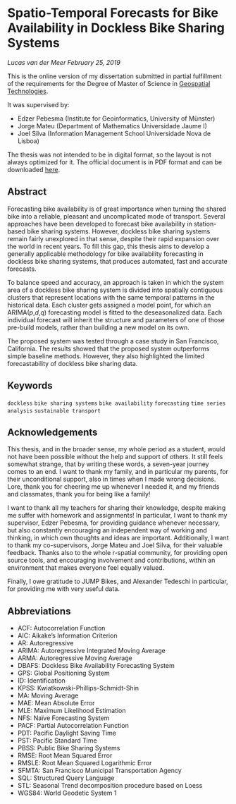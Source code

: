 # Spatio-Temporal Forecasts for Bike Availability in Dockless Bike Sharing Systems {-}

*Lucas van der Meer*
*February 25, 2019*

This is the online version of my dissertation submitted in partial fulfillment of the requirements for the Degree of Master of Science in [Geospatial Technologies](https://mastergeotech.info/).

It was supervised by:

  - Edzer Pebesma (Institute for Geoinformatics, University of Münster)
  - Jorge Mateu (Department of Mathematics Universidade Jaume I)
  - Joel Silva (Information Management School Universidade Nova de Lisboa)

The thesis was not intended to be in digital format, so the layout is not always optimized for it. The official document is in PDF format and can be downloaded [here](https://www.researchgate.net/publication/336922318_Spatio-Temporal_Forecasts_for_Bike_Availability_in_Dockless_Bike_Sharing_Systems).

## Abstract {-}

Forecasting bike availability is of great importance when turning the shared bike into a reliable, pleasant and uncomplicated mode of transport. Several approaches have been developed to forecast bike availability in station-based bike sharing systems. However, dockless bike sharing systems remain fairly unexplored in that sense, despite their rapid expansion over the world in recent years. To fill this gap, this thesis aims to develop a generally applicable methodology for bike availability forecasting in dockless bike sharing systems, that produces automated, fast and accurate forecasts.

To balance speed and accuracy, an approach is taken in which the system area of a dockless bike sharing system is divided into spatially contiguous clusters that represent locations with the same temporal patterns in the historical data. Each cluster gets assigned a model point, for which an ARIMA($p$,$d$,$q$) forecasting model is fitted to the deseasonalized data. Each individual forecast will inherit the structure and parameters of one of those pre-build models, rather than building a new model on its own.

The proposed system was tested through a case study in San Francisco, California. The results showed that the proposed system outperforms simple baseline methods. However, they also highlighted the limited forecastability of dockless bike sharing data.

## Keywords {-}

`dockless` `bike sharing systems` `bike availability` `forecasting` `time series analysis` `sustainable transport`

## Acknowledgements {-}

This thesis, and in the broader sense, my whole period as a student, would not have been possible without the help and support of others. It still feels somewhat strange, that by writing these words, a seven-year journey comes to an end. I want to thank my family, and in particular my parents, for their unconditional support, also in times when I made wrong decisions. Lore, thank you for cheering me up whenever I needed it, and my friends and classmates, thank you for being like a family!

I want to thank all my teachers for sharing their knowledge, despite making me suffer with homework and assignments! In particular, I want to thank my supervisor, Edzer Pebesma, for providing guidance whenever necessary, but also constantly encouraging an independent way of working and thinking, in which own thoughts and ideas are important. Additionally, I want to thank my co-supervisors, Jorge Mateu and Joel Silva, for their valuable feedback. Thanks also to the whole r-spatial community, for providing open source tools, and encouraging involvement and contributions, within an environment that makes everyone feel equally valued.

Finally, I owe gratitude to JUMP Bikes, and Alexander Tedeschi in particular, for providing me with very useful data.

## Abbreviations {-}

  - ACF: Autocorrelation Function
  - AIC:  Aikake’s Information Criterion
  - AR: Autoregressive
  - ARIMA: Autoregressive Integrated Moving Average
  - ARMA: Autoregressive Moving Average
  - DBAFS: Dockless Bike Availability Forecasting System
  - GPS:  Global Positioning System
  - ID: Identification
  - KPSS:  Kwiatkowski-Phillips-Schmidt-Shin
  - MA: Moving Average
  - MAE: Mean Absolute Error
  - MLE: Maximum Likelihood Estimation
  - NFS: Naïve Forecasting System
  - PACF: Partial Autocorrelation Function
  - PDT:  Pacific Daylight Saving Time
  - PST: Pacific Standard Time
  - PBSS: Public Bike Sharing Systems
  - RMSE: Root Mean Squared Error
  - RMSLE: Root Mean Squared Logarithmic Error
  - SFMTA:  San Francisco Municipal Transportation Agency
  - SQL:  Structured Query Language
  - STL:  Seasonal Trend decomposition procedure based on Loess
  - WGS84: World Geodetic System 1
